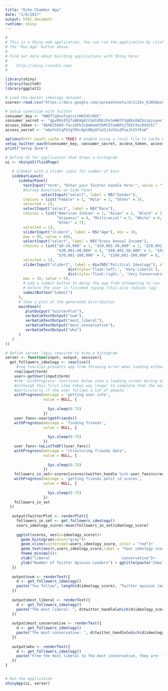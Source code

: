```yaml
---
title: "Echo Chamber App"
date: "2/6/2017"
output: html_document
runtime: shiny
---
```

<style type="text/css">
.shiny-frame{
  width: 100%;
  height: 1000px;
}
</style>


```r
#
# This is a Shiny web application. You can run the application by clicking
# the 'Run App' button above.
#
# Find out more about building applications with Shiny here:
#
#    http://shiny.rstudio.com/
#

library(shiny)
library(twitteR)
library(ggplot2)

# Load the master ideology dataset.
scores<-read.csv("https://docs.google.com/spreadsheets/d/1iIkn_K3H5GpvOGn4GlIaB9HdKjuCw7_kZsHlku68xJg/pub?output=csv")

# Setup conection with Twitter
consumer_key <- "0WOTlq9uxTuqrviYHK5dSrNXC"
consumer_secret <- "qpvR9L0TpTuWEHg6tCGHIdD6iFe3eWW7F3qBEeXWIbzipjsywv"
access_token <- "964635660-TocibFk3cDmKmmP2bMYZYumRPnjT0IF4vLRXXCkl"
access_secret <- "oQwYnkCqFV2g7DVcBph8NyQfuUZj4zhSuZPoaJhI5fEnW"

options(httr_oauth_cache = TRUE) # enable using a local file to cache OAuth access credentials between R sessions
setup_twitter_oauth(consumer_key, consumer_secret, access_token, access_secret)
print("Setup done")
```


```r
# Define UI for application that draws a histogram
ui <- shinyUI(fluidPage(
   
   # Sidebar with a slider input for number of bins 
   sidebarLayout(
      sidebarPanel(
        textInput("term", "Enter your Twitter handle here:", value = ""),
        #Survey Questions on Side Panel
                selectInput("select", label = h5("Gender"), 
        choices = list("Female" = 1, "Male" = 2, "Other" = 3), 
        selected = 1),
        selectInput("select", label = h5("Race"), 
        choices = list("American Indian" = 1, "Asian" = 2, "Black" = 3,
                       "Hispanic" = 4, "Multiracial" = 5, "White" = 6,
                       "Other" = 7), 
        selected = 1),
        sliderInput("slider1", label = h5("Age"), min = 18, 
        max = 99, value = 60),
        selectInput("select", label = h5("Gross Annual Income"), 
        choices = list("$0-10,000" = 1, "$10,001-20,000" = 2, "$20,001-30,000" = 3,
                       "$30,001-40,000" = 4, "$40,001-50,000" = 5, "$50,001-70,000" = 6,
                       "$70,001-100,000" = 7, "$100,001-200,000" = 8, "$200,001 or more" = 9), 
        selected = 1),
        sliderInput("slider1", label = div(h5("Political Ideology"), style='width:235px;',
                            div(style='float:left;', 'Very Liberal'), 
                            div(style='float:right;', 'Very Conservative')), min = 0, 
        max = 10, value = 5), 
        # add a submit button to delay the app from attempting to run
        # before the user is finished typing (this also reduces lag)
        submitButton("Submit")
      ),
      # Show a plot of the generated distribution
      mainPanel(
         plotOutput("TwitterPlot"),
         verbatimTextOutput("num"),
         verbatimTextOutput("most_liberal"),
         verbatimTextOutput("most_conservative"),
         verbatimTextOutput("who")
      )
   )
))

# Define server logic required to draw a histogram
server <- function(input, output, session){
  get_followers_ideology <- reactive({
     #req function prevents app from throwing error when loading without pre-given inputs
    req(input$term) 
    user<-getUser(input$term)
    #the 'withProgress' functions below show a loading screen during each step
    #although this first step takes way longer to complete than the message shows
    #particularly if the user follows a lot of people
    withProgress(message = 'getting user info',
                 value = NULL, {
                   
                   Sys.sleep(0.75)
                 })
    user_fans<-user$getFriends()
    withProgress(message = 'finding friends',
                 value = NULL, {
                   
                   Sys.sleep(0.75)
                 })
    user_fans<-twListToDF((user_fans))
    withProgress(message = "structuring friends data",
                 value = NULL, {
                   
                   Sys.sleep(0.75)
                 })
    followers_in_set<-scores[scores$twitter_handle %in% user_fans$screenName,]
    withProgress(message = 'getting friends polit id scores',
                 value = NULL, {
                   
                   Sys.sleep(0.75)
                 })
    followers_in_set
  })
  
   output$TwitterPlot <- renderPlot({
     followers_in_set <- get_followers_ideology()
     users_ideology_score<-mean(followers_in_set$ideology_score)
     
     ggplot(scores, aes(x=ideology_score))+
       geom_histogram(color="gray")+
       geom_vline(xintercept=users_ideology_score, color = "red")+
       geom_text(aes(0,users_ideology_score,label = "Your ideology score", vjust = -3),color="white")+
       theme_minimal()+
       xlab("liberal                                conservative")+
       ylab("Number of Twitter Opinion Leaders") + ggtitle(paste("Ideology score of", input$term))
   })
   
   output$num <- renderText({
     d <- get_followers_ideology()
     paste("You follow", length(d$ideology_score), "Twitter opinion leaders in our dataset.")
   })
   
   output$most_liberal <- renderText({
     d <- get_followers_ideology()
     paste("The most liberal: ", d$twitter_handle[which(d$ideology_score == min(d$ideology_score))])
   })
   
   output$most_conservative <- renderText({
     d <- get_followers_ideology()
     paste("The most conservative: ", d$twitter_handle[which(d$ideology_score == max(d$ideology_score))])
   })
   
   output$who <- renderText({
     d <- get_followers_ideology()
     paste("From the most liberal to the most conservative, they are: ", paste(d$twitter_handle[order(d$ideology_score)], collapse = ", "))
   })
}


# Run the application 
shinyApp(ui, server)
```
